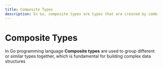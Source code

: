 ```yaml
---
title: Composite Types
description: In Go, composite types are types that are created by combining one or more other types.
---
```


# Composite Types

In Go programming language **Composite types** are used to group different or similar types together, which is fundamental for building complex data structures